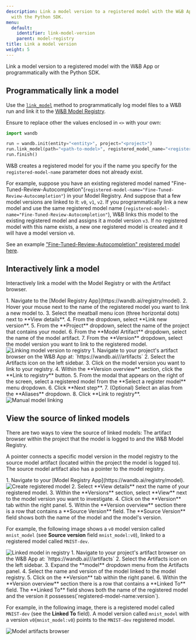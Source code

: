 ```yaml
---
description: Link a model version to a registered model with the W&B App or programmatically
  with the Python SDK.
menu:
  default:
    identifier: link-model-version
    parent: model-registry
title: Link a model version
weight: 5
---
```



Link a model version to a registered model with the W&B App or programmatically with the Python SDK.

## Programmatically link a model

Use the [`link_model`](/ref/python/sdk/classes/run#link_model) method to programmatically log model files to a W&B run and link it to the [W&B Model Registry](./). 

Ensure to replace other the values enclosed in `<>` with your own:

```python
import wandb

run = wandb.init(entity="<entity>", project="<project>")
run.link_model(path="<path-to-model>", registered_model_name="<registered-model-name>")
run.finish()
```

W&B creates a registered model for you if the name you specify for the `registered-model-name` parameter does not already exist. 

For example, suppose you have an existing registered model named "Fine-Tuned-Review-Autocompletion"(`registered-model-name="Fine-Tuned-Review-Autocompletion"`) in your Model Registry. And suppose that a few model versions are linked to it: `v0`, `v1`, `v2`. If you programmatically link a new model and use the same registered model name (`registered-model-name="Fine-Tuned-Review-Autocompletion"`), W&B links this model to the existing registered model and assigns it a model version `v3`. If no registered model with this name exists, a new one registered model is created and it will have a model version `v0`.

See an example ["Fine-Tuned-Review-Autocompletion" registered model here](https://wandb.ai/reviewco/registry/model?selectionPath=reviewco%2Fmodel-registry%2FFinetuned-Review-Autocompletion&view=all-models).

## Interactively link a model
Interactively link a model with the Model Registry or with the Artifact browser.

<Tabs>
<Tab title="Model Registry">
1. Navigate to the [Model Registry App](https://wandb.ai/registry/model).
2. Hover your mouse next to the name of the registered model you want to link a new model to. 
3. Select the meatball menu icon (three horizontal dots) next to  **View details**.
4. From the dropdown, select **Link new version**.
5. From the **Project** dropdown, select the name of the project that contains your model. 
6. From the **Model Artifact** dropdown, select the name of the model artifact. 
7. From the **Version** dropdown, select the model version you want to link to the registered model.

<Frame>
    <img src="/images/models/link_model_wmodel_reg.gif" alt="Linking model version to registry"  />
</Frame>
</Tab>
<Tab title="Artifact browser">
1. Navigate to your project's artifact browser on the W&B App at: `https://wandb.ai/<entity>/<project>/artifacts`
2. Select the Artifacts icon on the left sidebar.
3. Click on the model version you want to link to your registry.
4. Within the **Version overview** section, click the **Link to registry** button.
5. From the modal that appears on the right of the screen, select a registered model from the **Select a register model** menu dropdown. 
6. Click **Next step**.
7. (Optional) Select an alias from the **Aliases** dropdown. 
8. Click **Link to registry**. 

<Frame>
    <img src="/images/models/manual_linking.gif" alt="Manual model linking"  />
</Frame>
</Tab>
</Tabs>



## View the source of linked models

There are two ways to view the source of linked models: The artifact browser within the project that the model is logged to and the W&B Model Registry.

A pointer connects a specific model version in the model registry to the source model artifact (located within the project the model is logged to). The source model artifact also has a pointer to the model registry.

<Tabs>
<Tab title="Model Registry">
1. Navigate to your [Model Registry App](https://wandb.ai/registry/model).
<Frame>
    <img src="/images/models/create_registered_model_1.png" alt="Create registered model"  />
</Frame>
2. Select **View details** next the name of your registered model.
3. Within the **Versions** section, select **View** next to the model version you want to investigate.
4. Click on the **Version** tab within the right panel.
5. Within the **Version overview** section there is a row that contains a **Source Version** field. The **Source Version** field shows both the name of the model and the model's version.

For example, the following image shows a `v0` model version called `mnist_model` (see **Source version** field `mnist_model:v0`), linked to a registered model called `MNIST-dev`.

<Frame>
    <img src="/images/models/view_linked_model_registry.png" alt="Linked model in registry"  />
</Frame>
</Tab>
<Tab title="Artifact browser">
1. Navigate to your project's artifact browser on the W&B App at: `https://wandb.ai/<entity>/<project>/artifacts`
2. Select the Artifacts icon on the left sidebar.
3. Expand the **model** dropdown menu from the Artifacts panel.
4. Select the name and version of the model linked to the model registry.
5. Click on the **Version** tab within the right panel.
6. Within the **Version overview** section there is a row that contains a **Linked To** field. The **Linked To** field shows both the name of the registered model and the version it possesses(`registered-model-name:version`). 

For example, in the following image, there is a registered model called `MNIST-dev` (see the **Linked To** field). A model version called `mnist_model` with a version `v0`(`mnist_model:v0`) points to the `MNIST-dev` registered model.


<Frame>
    <img src="/images/models/view_linked_model_artifacts_browser.png" alt="Model artifacts browser"  />
</Frame>
</Tab>
</Tabs>
